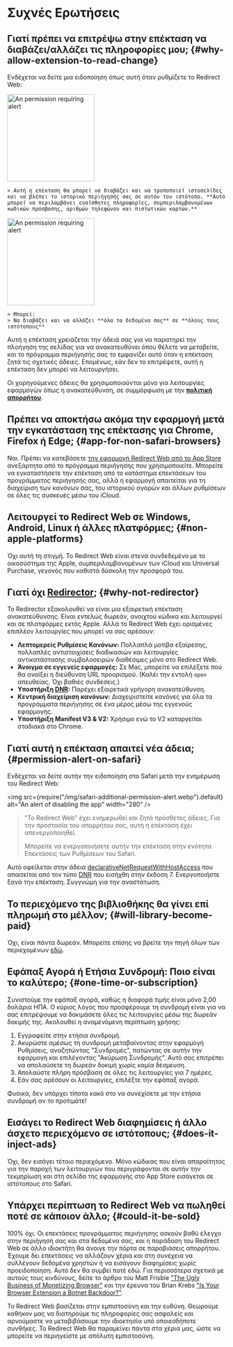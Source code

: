 
# Συχνές Ερωτήσεις

## Γιατί πρέπει να επιτρέψω στην επέκταση να διαβάζει/αλλάζει τις πληροφορίες μου; {#why-allow-extension-to-read-change}

Ενδέχεται να δείτε μια ειδοποίηση όπως αυτή όταν ρυθμίζετε το Redirect Web:

<IfBrowserStore stores='appStore'>
    <Image src={PermissionAlertSafari} alt="An permission requiring alert" width="200" margin="0 0 16px 0" hasShadow={true} />

    > Αυτή η επέκταση θα μπορεί να διαβάζει και να τροποποιεί ιστοσελίδες και να βλέπει το ιστορικό περιήγησής σας σε αυτόν τον ιστότοπο. **Αυτό μπορεί να περιλαμβάνει ευαίσθητες πληροφορίες, συμπεριλαμβανομένων κωδικών πρόσβασης, αριθμών τηλεφώνου και πιστωτικών καρτών.**
</IfBrowserStore>

<IfBrowserStore stores='appStore' includes={false}>
    <Image src={PermissionAlertChrome} alt="An permission requiring alert" height="200" hasRoundedCorners={true} hasShadow={true} margin="0 0 16px 0" />

    > Μπορεί:  
    > Να διαβάζει και να αλλάζει **όλα τα δεδομένα σας** σε **όλους τους ιστότοπους**
</IfBrowserStore>

Αυτή η επέκταση χρειάζεται την άδειά σας για να παρατηρεί την πλοήγηση της σελίδας για να ανακατευθύνει όπου θέλετε να μεταβείτε, και το πρόγραμμα περιήγησής σας το εμφανίζει αυτό όταν η επέκταση ζητά τις σχετικές άδειες. Επομένως, εάν δεν το επιτρέψετε, αυτή η επέκταση δεν μπορεί να λειτουργήσει.

Οι χορηγούμενες άδειες θα χρησιμοποιούνται μόνο για λειτουργίες εφαρμογών όπως η ανακατεύθυνση, σε συμμόρφωση με την **[πολιτική απορρήτου](./privacy-policy)**.

## Πρέπει να αποκτήσω ακόμα την εφαρμογή μετά την εγκατάσταση της επέκτασης για Chrome, Firefox ή Edge; {#app-for-non-safari-browsers}

Ναι. Πρέπει να κατεβάσετε [την εφαρμογή Redirect Web από το App Store](https://apps.apple.com/app/id1571283503) ανεξάρτητα από το πρόγραμμα περιήγησης που χρησιμοποιείτε. Μπορείτε να εγκαταστήσετε την επέκταση από το κατάστημα επεκτάσεων του προγράμματος περιήγησής σας, αλλά η εφαρμογή απαιτείται για τη διαχείριση των κανόνων σας, του ιστορικού αγορών και άλλων ρυθμίσεων σε όλες τις συσκευές μέσω του iCloud.

## Λειτουργεί το Redirect Web σε Windows, Android, Linux ή άλλες πλατφόρμες; {#non-apple-platforms}

Όχι αυτή τη στιγμή. Το Redirect Web είναι στενά συνδεδεμένο με το οικοσύστημα της Apple, συμπεριλαμβανομένων των iCloud και Universal Purchase, γεγονός που καθιστά δύσκολη την προσφορά του.

## Γιατί όχι [Redirector](https://github.com/einaregilsson/Redirector); {#why-not-redirector}

Το Redirector εξακολουθεί να είναι μια εξαιρετική επέκταση ανακατεύθυνσης. Είναι εντελώς δωρεάν, ανοιχτού κώδικα και λειτουργεί και σε πλατφόρμες εκτός Apple. Αλλά το Redirect Web έχει ορισμένες επιπλέον λειτουργίες που μπορεί να σας αρέσουν:

*   **Λεπτομερείς Ρυθμίσεις Κανόνων:** Πολλαπλά μοτίβα εξαίρεσης, πολλαπλές αντιστοιχίσεις διαδικασιών και λειτουργίες αντικατάστασης συμβολοσειρών διαθέσιμες μόνο στο Redirect Web.
*   **Άνοιγμα σε εγγενείς εφαρμογές:** Σε Mac, μπορείτε να επιλέξετε πού θα ανοίξει η διεύθυνση URL προορισμού. (Καλέι την εντολή `open` απευθείας. Όχι βαθιές συνδέσεις.)
*   **Υποστήριξη [DNR](https://blog.mozilla.org/addons/2023/05/17/declarativenetrequest-available-in-firefox/):** Παρέχει εξαιρετικά γρήγορη ανακατεύθυνση.
*   **Κεντρική διαχείριση κανόνων:** Διαχειριστείτε κανόνες για όλα τα προγράμματα περιήγησης σε ένα μέρος μέσω της εγγενούς εφαρμογής.
*   **Υποστήριξη Manifest V3 & V2:** Χρήσιμο ενώ το V2 καταργείται σταδιακά στο Chrome.

## Γιατί αυτή η επέκταση απαιτεί νέα άδεια; {#permission-alert-on-safari}

Ενδέχεται να δείτε αυτήν την ειδοποίηση στο Safari μετά την ενημέρωση του Redirect Web:

<img src={require("/img/safari-additional-permission-alert.webp").default} alt="An alert of disabling the app" width="280" />

> "Το Redirect Web" έχει ενημερωθεί και ζητά πρόσθετες άδειες. Για την προστασία του απορρήτου σας, αυτή η επέκταση έχει απενεργοποιηθεί.
>
> Μπορείτε να ενεργοποιήσετε αυτήν την επέκταση στην ενότητα Επεκτάσεις των Ρυθμίσεων του Safari.

Αυτό οφείλεται στην άδεια [declarativeNetRequestWithHostAccess](https://developer.apple.com/documentation/safariservices/safari_web_extensions/blocking_content_with_your_safari_web_extension) που απαιτείται από τον τύπο [DNR](./rule-settings#type) που εισήχθη στην έκδοση 7. Ενεργοποιήστε ξανά την επέκταση. Συγγνώμη για την αναστάτωση.

## Το περιεχόμενο της βιβλιοθήκης θα γίνει επί πληρωμή στο μέλλον; {#will-library-become-paid}

Όχι, είναι πάντα δωρεάν. Μπορείτε επίσης να βρείτε την πηγή όλων των περιεχομένων [εδώ](https://github.com/mshibanami/redirect-web/tree/main/library).

## Εφάπαξ Αγορά ή Ετήσια Συνδρομή: Ποιο είναι το καλύτερο; {#one-time-or-subscription}

Συνιστούμε την εφάπαξ αγορά, καθώς η διαφορά τιμής είναι μόνο 2,00 δολάρια ΗΠΑ.
Ο κύριος λόγος που προσφέρουμε τη συνδρομή είναι για να σας επιτρέψουμε να δοκιμάσετε όλες τις λειτουργίες μέσω της δωρεάν δοκιμής της. Ακολουθεί η αναμενόμενη περίπτωση χρήσης:

1.  Εγγραφείτε στην ετήσια συνδρομή.
2.  Ακυρώστε αμέσως τη συνδρομή μεταβαίνοντας στην εφαρμογή Ρυθμίσεις, αναζητώντας "Συνδρομές", πατώντας σε αυτήν την εφαρμογή και επιλέγοντας "Ακύρωση Συνδρομής". Αυτό σας επιτρέπει να απολαύσετε τη δωρεάν δοκιμή χωρίς καμία δέσμευση.
3.  Απολαύστε πλήρη πρόσβαση σε όλες τις λειτουργίες για 7 ημέρες.
4.  Εάν σας αρέσουν οι λειτουργίες, επιλέξτε την εφάπαξ αγορά.

Φυσικά, δεν υπάρχει τίποτα κακό στο να συνεχίσετε με την ετήσια συνδρομή αν το προτιμάτε!

## Εισάγει το Redirect Web διαφημίσεις ή άλλο άσχετο περιεχόμενο σε ιστότοπους; {#does-it-inject-ads}

Όχι, δεν εισάγει τέτοιο περιεχόμενο. Μόνο κώδικας που είναι απαραίτητος για την παροχή των λειτουργιών που περιγράφονται σε αυτήν την τεκμηρίωση και στη σελίδα της εφαρμογής στο App Store εισάγεται σε ιστότοπους στο Safari.

## Υπάρχει περίπτωση το Redirect Web να πωληθεί ποτέ σε κάποιον άλλο; {#could-it-be-sold}

100% όχι. Οι επεκτάσεις προγράμματος περιήγησης ασκούν βαθύ έλεγχο στην περιήγησή σας και στα δεδομένα σας, και η παράδοση του Redirect Web σε άλλο ιδιοκτήτη θα άνοιγε την πόρτα σε παραβιάσεις απορρήτου. Έχουμε δει επεκτάσεις να αλλάζουν χέρια και στη συνέχεια να συλλέγουν δεδομένα χρηστών ή να εισάγουν διαφημίσεις χωρίς προειδοποίηση. Αυτό δεν θα συμβεί ποτέ εδώ. Για περισσότερα σχετικά με αυτούς τους κινδύνους, δείτε το άρθρο του Matt Frisbie ["The Ugly Business of Monetizing Browser"](https://mattfrisbie.substack.com/p/the-ugly-business-of-monetizing-browser) και την έρευνα του Brian Krebs ["Is Your Browser Extension a Botnet Backdoor?"](https://krebsonsecurity.com/2021/03/is-your-browser-extension-a-botnet-backdoor/).

Το Redirect Web βασίζεται στην εμπιστοσύνη και την ευθύνη. Θεωρούμε καθήκον μας να διατηρούμε τις πληροφορίες σας ασφαλείς και αρνούμαστε να μεταβιβάσουμε την ιδιοκτησία υπό οποιεσδήποτε συνθήκες. Το Redirect Web θα παραμείνει πάντα στα χέρια μας, ώστε να μπορείτε να περιηγείστε με απόλυτη εμπιστοσύνη.
